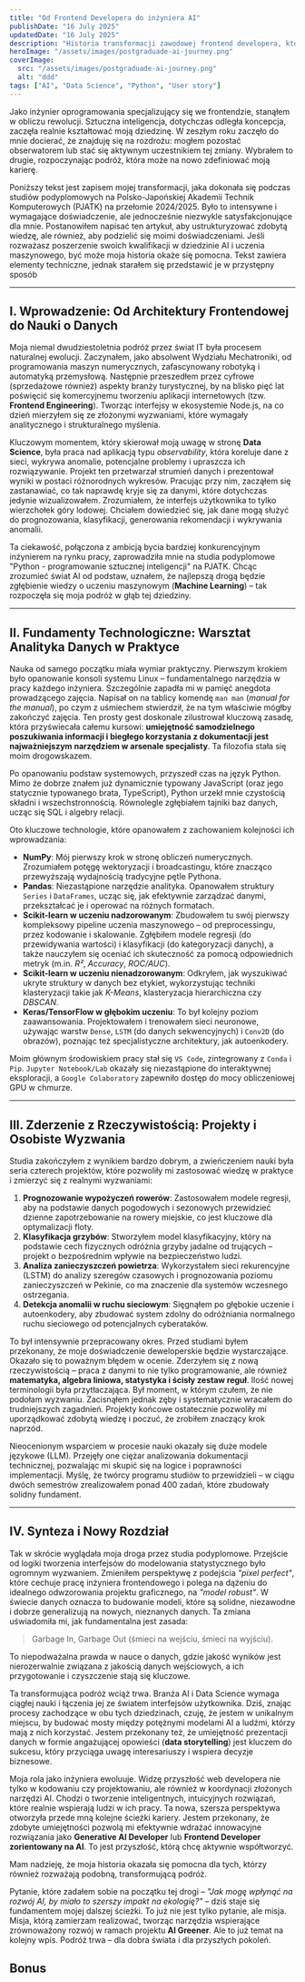 ```yaml
---
title: "Od Frontend Developera do inżyniera AI"
publishDate: "16 July 2025"
updatedDate: "16 July 2025"
description: "Historia transformacji zawodowej frontend developera, który na studiach podyplomowych odkrywa świat AI, Data Science i uczenia maszynowego. Inspirująca podróż."
heroImage: "/assets/images/postgraduade-ai-journey.png"
coverImage:
  src: "/assets/images/postgraduade-ai-journey.png"
  alt: "ddd"
tags: ["AI", "Data Science", "Python", "User story"]
---
```


Jako inżynier oprogramowania specjalizujący się we frontendzie, stanąłem w obliczu rewolucji. Sztuczna inteligencja, dotychczas odległa koncepcja, zaczęła realnie kształtować moją dziedzinę. W zeszłym roku zaczęło do mnie docierać, że znajduję się na rozdrożu: mogłem pozostać obserwatorem lub stać się aktywnym uczestnikiem tej zmiany. Wybrałem to drugie, rozpoczynając podróż, która może na nowo zdefiniować moją karierę.

Poniższy tekst jest zapisem mojej transformacji, jaka dokonała się podczas studiów podyplomowych na Polsko-Japońskiej Akademii Technik Komputerowych (PJATK) na przełomie 2024/2025. Było to intensywne i wymagające doświadczenie, ale jednocześnie niezwykle satysfakcjonujące dla mnie. Postanowiłem napisać ten artykuł, aby ustrukturyzować zdobytą wiedzę, ale również, aby podzielić się moimi doświadczeniami. Jeśli rozważasz poszerzenie swoich kwalifikacji w dziedzinie AI i uczenia maszynowego, być może moja historia okaże się pomocna. Tekst zawiera elementy techniczne, jednak starałem się przedstawić je w przystępny sposób

---

## I. Wprowadzenie: Od Architektury Frontendowej do Nauki o Danych

Moja niemal dwudziestoletnia podróż przez świat IT była procesem naturalnej ewolucji. Zaczynałem, jako absolwent Wydziału Mechatroniki, od programowania maszyn numerycznych, zafascynowany robotyką i automatyką przemysłową. Następnie przeszedłem przez cyfrowe (sprzedażowe również) aspekty branży turystycznej, by na blisko pięć lat poświęcić się komercyjnemu tworzeniu aplikacji internetowych (tzw. **Frontend Engineering**). Tworząc interfejsy w ekosystemie Node.js, na co dzień mierzyłem się ze złożonymi wyzwaniami, które wymagały analitycznego i strukturalnego myślenia.

Kluczowym momentem, który skierował moją uwagę w stronę **Data Science**, była praca nad aplikacją typu _observability_, która koreluje dane z sieci, wykrywa anomalie, potencjalne problemy i upraszcza ich rozwiązywanie. Projekt ten przetwarzał strumień danych i prezentował wyniki w postaci różnorodnych wykresów. Pracując przy nim, zacząłem się zastanawiać, co tak naprawdę kryje się za danymi, które dotychczas jedynie wizualizowałem. Zrozumiałem, że interfejs użytkownika to tylko wierzchołek góry lodowej. Chciałem dowiedzieć się, jak dane mogą służyć do prognozowania, klasyfikacji, generowania rekomendacji i wykrywania anomalii.

Ta ciekawość, połączona z ambicją bycia bardziej konkurencyjnym inżynierem na rynku pracy, zaprowadziła mnie na studia podyplomowe "Python - programowanie sztucznej inteligencji" na PJATK. Chcąc zrozumieć świat AI od podstaw, uznałem, że najlepszą drogą będzie zgłębienie wiedzy o uczeniu maszynowym (**Machine Learning**) – tak rozpoczęła się moja podróż w głąb tej dziedziny.

---

## II. Fundamenty Technologiczne: Warsztat Analityka Danych w Praktyce

Nauka od samego początku miała wymiar praktyczny. Pierwszym krokiem było opanowanie konsoli systemu Linux – fundamentalnego narzędzia w pracy każdego inżyniera. Szczególnie zapadła mi w pamięć anegdota prowadzącego zajęcia. Napisał on na tablicy komendę `man man` (_manual for the manual_), po czym z uśmiechem stwierdził, że na tym właściwie mógłby zakończyć zajęcia. Ten prosty gest doskonale zilustrował kluczową zasadę, która przyświecała całemu kursowi: **umiejętność samodzielnego poszukiwania informacji i biegłego korzystania z dokumentacji jest najważniejszym narzędziem w arsenale specjalisty**. Ta filozofia stała się moim drogowskazem.

Po opanowaniu podstaw systemowych, przyszedł czas na język Python. Mimo że dobrze znałem już dynamicznie typowany JavaScript (oraz jego statycznie typowanego brata, TypeScript), Python urzekł mnie czystością składni i wszechstronnością. Równolegle zgłębiałem tajniki baz danych, ucząc się SQL i algebry relacji.

Oto kluczowe technologie, które opanowałem z zachowaniem kolejności ich wprowadzania:
- **NumPy**: Mój pierwszy krok w stronę obliczeń numerycznych. Zrozumiałem potęgę wektoryzacji i broadcastingu, które znacząco przewyższają wydajnością tradycyjne pętle Pythona.
- **Pandas**: Niezastąpione narzędzie analityka. Opanowałem struktury `Series` i `DataFrames`, ucząc się, jak efektywnie zarządzać danymi, przekształcać je i operować na różnych formatach.
- **Scikit-learn w uczeniu nadzorowanym**: Zbudowałem tu swój pierwszy kompleksowy pipeline uczenia maszynowego – od preprocessingu, przez kodowanie i skalowanie. Zgłębiłem modele regresji (do przewidywania wartości) i klasyfikacji (do kategoryzacji danych), a także nauczyłem się oceniać ich skuteczność za pomocą odpowiednich metryk (m.in. _R²_, _Accuracy_, _ROC/AUC_).
- **Scikit-learn w uczeniu nienadzorowanym**: Odkryłem, jak wyszukiwać ukryte struktury w danych bez etykiet, wykorzystując techniki klasteryzacji takie jak _K-Means_, klasteryzacja hierarchiczna czy _DBSCAN_.
- **Keras/TensorFlow w głębokim uczeniu**: To był kolejny poziom zaawansowania. Projektowałem i trenowałem sieci neuronowe, używając warstw `Dense`, `LSTM` (do danych sekwencyjnych) i `Conv2D` (do obrazów), poznając też specjalistyczne architektury, jak autoenkodery.

Moim głównym środowiskiem pracy stał się `VS Code`, zintegrowany z `Conda` i `Pip`. `Jupyter Notebook/Lab` okazały się niezastąpione do interaktywnej eksploracji, a `Google Colaboratory` zapewniło dostęp do mocy obliczeniowej GPU w chmurze.

---

## III. Zderzenie z Rzeczywistością: Projekty i Osobiste Wyzwania

Studia zakończyłem z wynikiem bardzo dobrym, a zwieńczeniem nauki była seria czterech projektów, które pozwoliły mi zastosować wiedzę w praktyce i zmierzyć się z realnymi wyzwaniami:
1. **Prognozowanie wypożyczeń rowerów**: Zastosowałem modele regresji, aby na podstawie danych pogodowych i sezonowych przewidzieć dzienne zapotrzebowanie na rowery miejskie, co jest kluczowe dla optymalizacji floty.
2. **Klasyfikacja grzybów**: Stworzyłem model klasyfikacyjny, który na podstawie cech fizycznych odróżnia grzyby jadalne od trujących – projekt o bezpośrednim wpływie na bezpieczeństwo ludzi.
3. **Analiza zanieczyszczeń powietrza**: Wykorzystałem sieci rekurencyjne (LSTM) do analizy szeregów czasowych i prognozowania poziomu zanieczyszczeń w Pekinie, co ma znaczenie dla systemów wczesnego ostrzegania.
4. **Detekcja anomalii w ruchu sieciowym**: Sięgnąłem po głębokie uczenie i autoenkodery, aby zbudować system zdolny do odróżniania normalnego ruchu sieciowego od potencjalnych cyberataków.

To był intensywnie przepracowany okres. Przed studiami byłem przekonany, że moje doświadczenie deweloperskie będzie wystarczające. Okazało się to poważnym błędem w ocenie. Zderzyłem się z nową rzeczywistością – praca z danymi to nie tylko programowanie, ale również **matematyka, algebra liniowa, statystyka i ścisły zestaw reguł**. Ilość nowej terminologii była przytłaczająca. Był moment, w którym czułem, że nie podołam wyzwaniu. Zacisnąłem jednak zęby i systematycznie wracałem do trudniejszych zagadnień. Projekty końcowe ostatecznie pozwoliły mi uporządkować zdobytą wiedzę i poczuć, że zrobiłem znaczący krok naprzód.

Nieocenionym wsparciem w procesie nauki okazały się duże modele językowe (LLM). Przejęły one ciężar analizowania dokumentacji technicznej, pozwalając mi skupić się na logice i poprawności implementacji. Myślę, że twórcy programu studiów to przewidzieli – w ciągu dwóch semestrów zrealizowałem ponad 400 zadań, które zbudowały solidny fundament.

---

## IV. Synteza i Nowy Rozdział

Tak w skrócie wyglądała moja droga przez studia podyplomowe. Przejście od logiki tworzenia interfejsów do modelowania statystycznego było ogromnym wyzwaniem. Zmieniłem perspektywę z podejścia _"pixel perfect"_, które cechuje pracę inżyniera frontendowego i polega na dążeniu do idealnego odwzorowania projektu graficznego, na _"model robust"_. W świecie danych oznacza to budowanie modeli, które są solidne, niezawodne i dobrze generalizują na nowych, nieznanych danych. Ta zmiana uświadomiła mi, jak fundamentalna jest zasada:
> Garbage In, Garbage Out (śmieci na wejściu, śmieci na wyjściu).

To niepodważalna prawda w nauce o danych, gdzie jakość wyników jest nierozerwalnie związana z jakością danych wejściowych, a ich przygotowanie i czyszczenie stają się kluczowe.

Ta transformująca podróż wciąż trwa. Branża AI i Data Science wymaga ciągłej nauki i łączenia jej ze światem interfejsów użytkownika. Dziś, znając procesy zachodzące w obu tych dziedzinach, czuję, że jestem w unikalnym miejscu, by budować mosty między potężnymi modelami AI a ludźmi, którzy mają z nich korzystać. Jestem przekonany też, że umiejętność prezentacji danych w formie angażującej opowieści (**data storytelling**) jest kluczem do sukcesu, który przyciąga uwagę interesariuszy i wspiera decyzje biznesowe.

Moja rola jako inżyniera ewoluuje. Widzę przyszłość web developera nie tylko w kodowaniu czy projektowaniu, ale również w koordynacji złożonych narzędzi AI. Chodzi o tworzenie inteligentnych, intuicyjnych rozwiązań, które realnie wspierają ludzi w ich pracy. Ta nowa, szersza perspektywa otworzyła przede mną kolejne ścieżki kariery. Jestem przekonany, że zdobyte umiejętności pozwolą mi efektywnie wdrażać innowacyjne rozwiązania jako **Generative AI Developer** lub **Frontend Developer zorientowany na AI**. To jest przyszłość, którą chcę aktywnie współtworzyć.

Mam nadzieję, że moja historia okazała się pomocna dla tych, którzy również rozważają podobną, transformującą podróż.

Pytanie, które zadałem sobie na początku tej drogi – _"Jak mogę wpłynąć na rozwój AI, by miało to szerszy impakt na ekologię?"_ – dziś staje się fundamentem mojej dalszej ścieżki. To już nie jest tylko pytanie, ale misja. Misja, którą zamierzam realizować, tworząc narzędzia wspierające zrównoważony rozwój w ramach projektu **AI Greener**. Ale to już temat na kolejny wpis. Podróż trwa – dla dobra świata i dla przyszłych pokoleń.

## Bonus 

<IdeaGenerator />